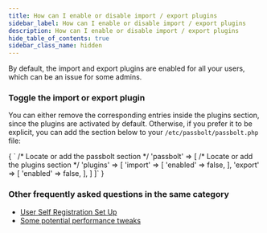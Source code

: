 ```yaml
---
title: How can I enable or disable import / export plugins
sidebar_label: How can I enable or disable import / export plugins
description: How can I enable or disable import / export plugins
hide_table_of_contents: true
sidebar_class_name: hidden
---
```



By default, the import and export plugins are enabled for all your users, which can be an issue for some admins.

### Toggle the import or export plugin
You can either remove the corresponding entries inside the plugins section, since the plugins are activated by default.
Otherwise, if you prefer it to be explicit, you can add the section below to your `/etc/passbolt/passbolt.php` file:


<CodeBlock>
{
  `   /* Locate or add the passbolt section */
      'passbolt' => [
          /* Locate or add the plugins section */
          'plugins' => [
              'import' => [
                  'enabled' => false,
              ],
              'export' => [
                  'enabled' => false,
              ],
          ]
      ]`
 }
</CodeBlock>

### Other frequently asked questions in the same category
<ul>
    <li>
        <a href={`/docs/admin/user-provisioning/self-registration`}>User Self Registration Set Up</a>
    </li>
    <li>
        <a href={`/docs/hosting/faq/configure/performance-tweaks`}>Some potential performance tweaks</a>
    </li>
</ul>
